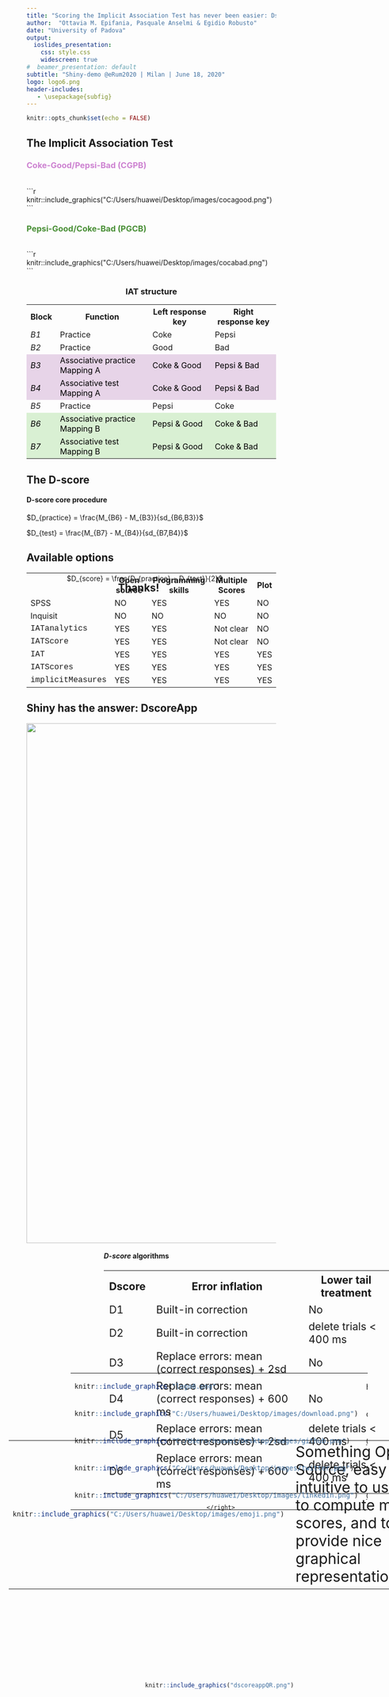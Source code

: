 ```yaml
---
title: "Scoring the Implicit Association Test has never been easier: DscoreApp"
author:  "Ottavia M. Epifania, Pasquale Anselmi & Egidio Robusto"
date: "University of Padova"
output:
  ioslides_presentation:
    css: style.css
    widescreen: true
#  beamer_presentation: default
subtitle: "Shiny-demo @eRum2020 | Milan | June 18, 2020"
logo: logo6.png
header-includes:
   - \usepackage{subfig}
---
```


```r
knitr::opts_chunk$set(echo = FALSE)

```




## The Implicit Association Test {.build .columns-2 .smaller}

<div  style="align="center;">
<h3 style="color:#cd82d1;"  font-weight: "bold"; text-align: center; > Coke-Good/Pepsi-Bad (CGPB)  </h3>
<br />

```r
knitr::include_graphics("C:/Users/huawei/Desktop/images/cocagood.png")
```

<!-- the columns should break here -->


<h3 text-align: center; style="color:#498f36;" font-weight: "bold";> Pepsi-Good/Coke-Bad (PGCB) </h3>

<br />
```r
knitr::include_graphics("C:/Users/huawei/Desktop/images/cocabad.png")
```

</div>




<div id="test1", style="align="center;">
<center>
<h3>IAT structure</h3>
<table style="width=640px">
<tr>
<th> Block</th>
<th> Function </th>
<th> Left response key </th>
<th> Right response key </th>
</tr>
<tr>
<td><em> B1 </em> </td>
<td>Practice</td>
<td>Coke</td>
<td>Pepsi</td>
</tr>
<tr>
<td><em> B2 </em></td>
<td>Practice</td>
<td>Good</td>
<td>Bad</td>
</tr>
<tr>
<td style="background-color: #e7d4e8; color: black;rm"><em> B3 </em></td>
<td style="background-color: #e7d4e8; color: black;">Associative practice Mapping A</td>
<td style="background-color: #e7d4e8; color: black;">Coke & Good</td>
<td style="background-color: #e7d4e8; color: black;">Pepsi & Bad </td>
</tr>
<tr>
<td style="background-color: #e7d4e8; color: black;"><em> B4 </em></td>
<td style="background-color: #e7d4e8; color: black;">Associative test Mapping A</td>
<td style="background-color: #e7d4e8; color: black;">Coke & Good</td>
<td style="background-color: #e7d4e8; color: black;">Pepsi & Bad </td>
</tr>
<tr>
<td><em> B5 </em></td>
<td>Practice</td>
<td>Pepsi</td>
<td>Coke</td>
</tr>
<tr>
<td style="background-color: #d9f0d3; color: black;"> <em> B6 </em></td>
<td style="background-color: #d9f0d3; color: black;">Associative practice Mapping B</td>
<td style="background-color: #d9f0d3; color: black;">Pepsi & Good</td>
<td style="background-color: #d9f0d3; color: black;">Coke & Bad</td>
</tr>
<tr>
<td style="background-color: #d9f0d3; color: black;"><em> B7 </em></td>
<td style="background-color: #d9f0d3; color: black;">Associative test Mapping B</td>
<td style="background-color: #d9f0d3; color: black;">Pepsi & Good</td>
<td style="background-color: #d9f0d3; color: black;">Coke & Bad</td>
</tr>
</table>
</center>
</div>


## The D-score {.build}
<div style="position: top:12%;">
<h4> D-score core procedure </h4>

$D_{practice} = \frac{M_{B6} - M_{B3}}{sd_{B6,B3}}$

$D_{test} = \frac{M_{B7} - M_{B4}}{sd_{B7,B4}}$
</div>

<div style="position: fixed; top:30%; right:35%">
$D_{score} = \frac{D_{practice} + D_{test}}{2}$
</div>

<div  style="position: fixed; bottom:22%;  left:40%;">
<h4> <em> D-score </em>algorithms </h4>

 <right>
                                 <table style= "font-size:16pt;">
                                 <tr>
                                 <th>Dscore</th>
                                 <th>Error inflation</th>
                                 <th>Lower tail treatment</th>
                                 </tr>
                                 <tr>
                                 <td>D1</td>
                                 <td>Built-in correction</td>
                                 <td>No</td>
                                 </tr>
                                 <tr>
                                 <td>D2</td>
                                 <td>Built-in correction</td>
                                 <td>delete trials &lt; 400 ms</td>
                                 </tr>
                                 <tr>
                                 <td>D3</td>
                                 <td>Replace errors: mean (correct responses) + 2sd</td>
                                 <td>No</td>
                                 </tr>
                                 <tr>
                                 <td>D4</td>
                                 <td>Replace errors: mean (correct responses) + 600 ms</td>
                                 <td>No</td>
                                 </tr>
                                 <tr>
                                 <td>D5</td>
                                 <td>Replace errors: mean (correct responses) + 2sd</td>
                                 <td>delete trials &lt; 400 ms</td>
                                 </tr>
                                 <tr>
                                 <td>D6</td>
                                 <td>Replace errors: mean (correct responses) + 600 ms</td>
                                 <td>delete trials &lt; 400 ms</td>
                                 </tr>
                                 </table>
                                 </right>
</div>

## Available options {.build}

<div>
<table> 
<tr>
<th> </th>
<th> Open source </th>
<th> Programming skills </th>
<th> Multiple Scores </th>
<th> Plot </th>
</tr>
<tr>
<td> SPSS </td>
<td> NO </td>
<td> YES </td>
<td> YES </td>
<td> NO </td>
</tr>
<tr>
<td> Inquisit </td>
<td> NO </td>
<td> NO </td>
<td> NO </td>
<td> NO </td>
</tr>
<tr>
<td style="font-family: Courier New,  Monospace;"> IATanalytics </td>
<td> YES </td>
<td> YES </td>
<td> Not clear </td>
<td> NO </td>
</tr>
<tr>
<td style="font-family: Courier New,  Monospace;"> IATScore </td>
<td> YES </td>
<td> YES </td>
<td> Not clear </td>
<td> NO </td>
</tr>
<tr>
<td style="font-family: Courier New,  Monospace;"> IAT </td>
<td> YES </td>
<td> YES </td>
<td> YES </td>
<td> YES </td>
</tr>
<tr>
<td style="font-family: Courier New,  Monospace;"> IATScores </td>
<td> YES </td>
<td> YES </td>
<td> YES </td>
<td> YES </td>
</tr>
<tr>
<td style="font-family: Courier New,  Monospace;"> implicitMeasures </td>
<td> YES </td>
<td> YES </td>
<td> YES </td>
<td> YES </td>
</tr>
</table>
</div>

<div style="position: fixed; bottom: 18%; left: 20%;">
<table style="width:900px; border:0;">
<tr>
<td style="width:15%; border:none;">
```r
knitr::include_graphics("C:/Users/huawei/Desktop/images/emoji.png")
```
</td>
<td style="text-align:left; border:none; font-size:30px"> Something Open Source, easy and intuitive to use, able to compute multiple scores, and to provide nice graphical representations </td>
</tr>
</table>
</div>


## Shiny has the answer: DscoreApp

<center>
<a href="http://fisppa.psy.unipd.it/DscoreApp/">
         <img src="app.png"
         width="1050">
      </a>
</center>

<!-- <iframe width="720" height="480" src="C:/Users/huawei/Desktop/images/zoom_0.mp4" type="video/mp4" align="middle" frameborder="0" allowfullscreen></iframe> -->

<!-- <iframe width="720" height="480" src="C:/Users/huawei/Desktop/images/DscoreDemo.mp4" type="video/mp4" align="middle" frameborder="0" allowfullscreen></iframe>  -->


## 

<h2 style="position: fixed; top:30%; left: 43%;">
Thanks!
</h2>

<div style="position: fixed; bottom: 22%; left: 33%;">
<table style="width:600px; border:0;">
<tr>
<td style="width:15%; border:none;">
```r
knitr::include_graphics("logo6.png")
```
</td>
<td style="text-align:left; border:none;"> http://fisppa.psy.unipd.it/DscoreApp/ </td>
</tr>
<tr>
<td style="border:none;"> 
```r
knitr::include_graphics("C:/Users/huawei/Desktop/images/download.png")
```
</td>
<td style="text-align:left; border:none;"> otta.epifania@gmail.com </td>
</tr>
<tr>
<td style="border:none;"> 
```r
knitr::include_graphics("C:/Users/huawei/Desktop/images/github.png")
```
</td>
<td style="text-align:left; border:none;"> <a href="https://github.com/OttaviaE"> @OttaviaE</a>  </td>
</tr>
<tr>
<td style="border:none;">
```r
knitr::include_graphics("C:/Users/huawei/Desktop/images/twitter.png")
```
</td>
<td style="text-align:left; border:none;"> <a href="https://twitter.com/ExeOttavia"> @ExeOttavia</a> </td>
</tr>
<tr>
<td style="border:none;">
```r
knitr::include_graphics("C:/Users/huawei/Desktop/images/linkedin.png")
```
</td>
<td style="text-align:left; border:none;"> <a href="https://www.linkedin.com/in/ottavia-epifania-612ba9b3/"> @OttaviaEpifania</a> </td>
</tr>
</table>
</div>

<div style="position: fixed; bottom: 13%; right: 20%;">
```r
knitr::include_graphics("dscoreappQR.png")
```
</div>